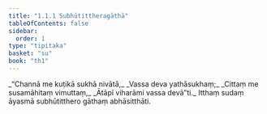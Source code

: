 ```yaml
---
title: "1.1.1 Subhūtittheragāthā"
tableOfContents: false
sidebar:
  order: 1
type: "tipitaka"
basket: "su"
book: "th1"
---
```



<DynamicBreadcrumb />

<Division number="1" book="th1" bookNo="19" page="219">

<Paragraph number="5" type="verses" book="th1">
_“Channā me kuṭikā sukhā nivātā,_  
_Vassa deva yathāsukhaṃ;_  
_Cittaṃ me susamāhitaṃ vimuttaṃ,_  
_Ātāpī viharāmi vassa devā”ti._  

</Paragraph>

<Paragraph number="6" book="th1">
Itthaṃ sudaṃ āyasmā subhūtitthero gāthaṃ abhāsitthāti.
</Paragraph>
</Division>